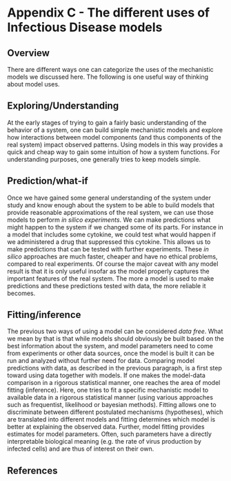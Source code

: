 # Appendix C - The different uses of Infectious Disease models


## Overview
There are different ways one can categorize the uses of the mechanistic models we discussed here. The following is one useful way of thinking about model uses. 

## Exploring/Understanding 
At the early stages of trying to gain a fairly basic understanding of the behavior of a system, one can build simple mechanistic models and explore how interactions between model components (and thus components of the real system) impact observed patterns. Using models in this way provides a quick and cheap way to gain some intuition of how a system functions. For understanding purposes, one generally tries to keep models simple.

## Prediction/what-if
Once we have gained some general understanding of the system under study and know enough about the system to be able to build models that provide reasonable approximations of the real system, we can use those models to perform _in silico experiments_. We can make predictions what might happen to the system if we changed some of its parts. For instance in a model that includes some cytokine, we could test what would happen if we administered a drug that suppressed this cytokine. This allows us to make predictions that can be tested with further experiments. These _in silico_ approaches are much faster, cheaper and have no ethical problems, compared to real experiments. Of course the major caveat with any model result is that it is only useful insofar as the model properly captures the important features of the real system. The more a model is used to make predictions and these predictions tested with data, the more reliable it becomes.

## Fitting/inference
The previous two ways of using a model can be considered _data free_. What we mean by that is that while models should obviously be built based on the best information about the system, and model parameters need to come from experiments or other data sources, once the model is built it can be run and analyzed without further need for data. Comparing model predictions with data, as described in the previous paragraph, is a first step toward using data together with models. If one makes the model-data comparison in a rigorous statistical manner, one reaches the area of model fitting (inference). Here, one tries to fit a specific mechanistic model to available data in a rigorous statistical manner (using various approaches such as frequentist, likelihood or bayesian methods). Fitting allows one to discriminate between different postulated mechanisms (hypotheses), which are translated into different models and fitting determines which model is better at explaining the observed data. Further, model fitting provides estimates for model parameters. Often, such parameters have a directly interpretable biological meaning (e.g. the rate of virus production by infected cells) and are thus of interest on their own.


## References


